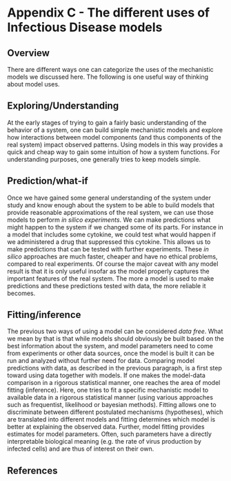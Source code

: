 # Appendix C - The different uses of Infectious Disease models


## Overview
There are different ways one can categorize the uses of the mechanistic models we discussed here. The following is one useful way of thinking about model uses. 

## Exploring/Understanding 
At the early stages of trying to gain a fairly basic understanding of the behavior of a system, one can build simple mechanistic models and explore how interactions between model components (and thus components of the real system) impact observed patterns. Using models in this way provides a quick and cheap way to gain some intuition of how a system functions. For understanding purposes, one generally tries to keep models simple.

## Prediction/what-if
Once we have gained some general understanding of the system under study and know enough about the system to be able to build models that provide reasonable approximations of the real system, we can use those models to perform _in silico experiments_. We can make predictions what might happen to the system if we changed some of its parts. For instance in a model that includes some cytokine, we could test what would happen if we administered a drug that suppressed this cytokine. This allows us to make predictions that can be tested with further experiments. These _in silico_ approaches are much faster, cheaper and have no ethical problems, compared to real experiments. Of course the major caveat with any model result is that it is only useful insofar as the model properly captures the important features of the real system. The more a model is used to make predictions and these predictions tested with data, the more reliable it becomes.

## Fitting/inference
The previous two ways of using a model can be considered _data free_. What we mean by that is that while models should obviously be built based on the best information about the system, and model parameters need to come from experiments or other data sources, once the model is built it can be run and analyzed without further need for data. Comparing model predictions with data, as described in the previous paragraph, is a first step toward using data together with models. If one makes the model-data comparison in a rigorous statistical manner, one reaches the area of model fitting (inference). Here, one tries to fit a specific mechanistic model to available data in a rigorous statistical manner (using various approaches such as frequentist, likelihood or bayesian methods). Fitting allows one to discriminate between different postulated mechanisms (hypotheses), which are translated into different models and fitting determines which model is better at explaining the observed data. Further, model fitting provides estimates for model parameters. Often, such parameters have a directly interpretable biological meaning (e.g. the rate of virus production by infected cells) and are thus of interest on their own.


## References


